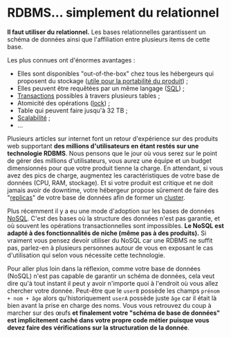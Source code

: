 # RDBMS… simplement du relationnel

**Il faut utiliser du relationnel.** Les bases relationnelles garantissent un schéma de données ainsi que l'affiliation entre plusieurs items de cette base.

Les plus connues ont d'énormes avantages :

- Elles sont disponibles "out-of-the-box" chez tous les hébergeurs qui proposent du stockage ([utile pour la portabilité du produit](database-for-everything/maintenance.mdx)) ;
- Elles peuvent être requêtées par un même langage ([SQL](https://en.wikipedia.org/wiki/SQL)) ;
- [Transactions](https://en.wikipedia.org/wiki/Database_transaction) possibles à travers plusieurs tables ;
- Atomicité des opérations ([lock](https://en.wikipedia.org/wiki/Record_locking)) ;
- Table qui peuvent faire jusqu'à 32 TB ;
- [Scalabilité](https://fr.wiktionary.org/wiki/scalabilit%C3%A9) ;
- …

Plusieurs articles sur internet font un retour d'expérience sur des produits web supportant **des millions d'utilisateurs en étant restés sur une technologie RDBMS**. Nous pensons que le jour où vous serez sur le point de gérer des millions d'utilisateurs, vous aurez une équipe et un budget dimensionnés pour que votre produit tienne la charge. En attendant, si vous avez des pics de charge, augmentez les caractéristiques de votre base de données (CPU, RAM, stockage). Et si votre produit est critique et ne doit jamais avoir de downtime, votre hébergeur propose sûrement de faire des "[replicas](<https://en.wikipedia.org/wiki/Replication_(computing)>)" de votre base de données afin de former un [cluster](https://en.wikipedia.org/wiki/High-availability_cluster).

Plus récemment il y a eu une mode d'adoption sur les bases de données [NoSQL](https://en.wikipedia.org/wiki/NoSQL). C'est des bases où la structure des données n'est pas garantie, et où souvent les opérations transactionnelles sont impossibles. **Le NoSQL est adapté à des fonctionnalités de niche (même pas à des produits).** Si vraiment vous pensez devoir utiliser du NoSQL car une RDBMS ne suffit pas, parlez-en à plusieurs personnes autour de vous en exposant le cas d'utilisation qui selon vous nécessite cette technologie.

Pour aller plus loin dans la réflexion, comme votre base de données (NoSQL) n'est pas capable de garantir un schéma de données, cela veut dire qu'à tout instant il peut y avoir n'importe quoi à l'endroit où vous allez chercher votre donnée. Peut-être que le `userB` possède les champs `prénom + nom + âge` alors qu'historiquement `userA` possède juste `âge` car il était là bien avant la prise en charge des noms. Vous vous retrouvez du coup à marcher sur des œufs **et finalement votre "schéma de base de données" est implicitement caché dans votre propre code métier puisque vous devez faire des vérifications sur la structuration de la donnée**.
